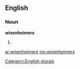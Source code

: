 ==English==

===Noun===
'''wisenheimers'''

# {{plural of|[[wisenheimer]]}}

[[Category:English plurals]]

[[ar:wisenheimers]]
[[my:wisenheimers]]